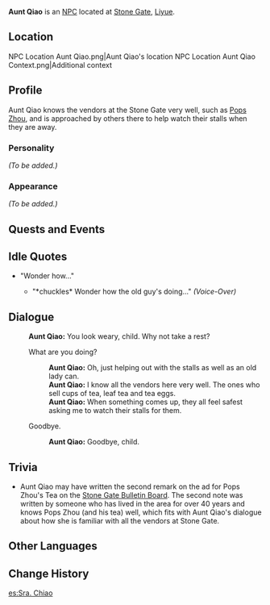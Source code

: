 {{Meta
<!-- Remove this template after adding the missing info -->
|missing_NPC_profile  = yes
}}{{Character Infobox
|type             = NPC
|image            = NPC Aunt Qiao.png
|region           = Liyue
}}
'''Aunt Qiao''' is an [[NPC]] located at [[Stone Gate]], [[Liyue]].

==Location==
<gallery hideaddbutton="true" captionalign="center">
NPC Location Aunt Qiao.png|Aunt Qiao's location
NPC Location Aunt Qiao Context.png|Additional context
</gallery>

==Profile==
Aunt Qiao knows the vendors at the Stone Gate very well, such as [[Pops Zhou]], and is approached by others there to help watch their stalls when they are away.

===Personality===
''(To be added.)''

===Appearance===
''(To be added.)''

==Quests and Events==
{{Quest Appearances}}

==Idle Quotes==
* "Wonder how..."
** {{A|VO Aunt Qiao 01.ogg}} "*chuckles* Wonder how the old guy's doing..." ''(Voice-Over)''

==Dialogue==
{{Dialogue start}}
:'''Aunt Qiao:''' You look weary, child. Why not take a rest?
:{{DIcon}} What are you doing?
::'''Aunt Qiao:''' Oh, just helping out with the stalls as well as an old lady can.
::'''Aunt Qiao:''' I know all the vendors here very well. The ones who sell cups of tea, leaf tea and tea eggs.
::'''Aunt Qiao:''' When something comes up, they all feel safest asking me to watch their stalls for them.
:{{DIcon}} Goodbye.
::'''Aunt Qiao:''' Goodbye, child.
{{Dialogue end}}

==Trivia==
*Aunt Qiao may have written the second remark on the ad for Pops Zhou's Tea on the [[Stone Gate Bulletin Board#Pops Zhou's Tea|Stone Gate Bulletin Board]]. The second note was written by someone who has lived in the area for over 40 years and knows Pops Zhou (and his tea) well, which fits with Aunt Qiao's dialogue about how she is familiar with all the vendors at Stone Gate.

==Other Languages==
{{Other Languages
|default_hidden = 1
|en      = Aunt Qiao
|zhs     = 乔姨
|zhs_rm  = Qiáo Yí
|zht     = 喬姨
|zht_rm  = Qiáo Yí
|ja      = 喬おば
|ja_rm   = Kyou-oba{{Assumed}}
|ko      = 교 아주머니
|ko_rm   = 
|es      = Sra. Chiao
|fr      = Tante Qiao
|ru      = Бабуля Цяо
|th      = ป้า Qiao
|th_rm   = Pa Qiao
|vi      = Dì Qiao
|de      = Tante Qiao
|id      = Bibi Qiao
|pt      = Sra. Qiao
}}

==Change History==
{{Change History|1.0}}

[[es:Sra. Chiao]]